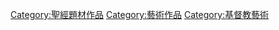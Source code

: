 {{Commons category|Bible in art}}

[[Category:聖經題材作品|Category:聖經題材作品]]
[[Category:藝術作品|Category:藝術作品]]
[[Category:基督教藝術|Category:基督教藝術]]